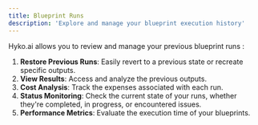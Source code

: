 ```yaml
---
title: Blueprint Runs
description: 'Explore and manage your blueprint execution history'
---
```


Hyko.ai allows you to review and manage your previous blueprint runs :

1. **Restore Previous Runs**: Easily revert to a previous state or recreate specific outputs.
2. **View Results**: Access and analyze the previous outputs.
3. **Cost Analysis**: Track the expenses associated with each run.
4. **Status Monitoring**: Check the current state of your runs, whether they're completed, in progress, or encountered issues.
5. **Performance Metrics**: Evaluate the execution time of your blueprints.
